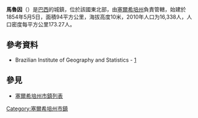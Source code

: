 {{coord|10|44|16|S|37|04|55|W|scale:30000|display=title}}

'''馬魯因'''（{{lang-pt|Maruim}}）是[[巴西|巴西]]的城鎮，位於該國東北部，由[[塞爾希培州|塞爾希培州]]負責管轄，始建於1854年5月5日，面積94平方公里，海拔高度10米，2010年人口为16,338人，人口密度每平方公里173.27人。

==參考資料==
*Brazilian Institute of Geography and Statistics - [http://www.ibge.gov.br/cidadesat/default.php] {{Wayback|url=http://www.ibge.gov.br/cidadesat/default.php |date=20080611095922 }}

== 參見 ==
*[[塞爾希培州市鎮列表|塞爾希培州市鎮列表]]

{{Brazil-geo-stub}}
{{塞爾希培州市鎮}}
[[Category:塞爾希培州市鎮|Category:塞爾希培州市鎮]]